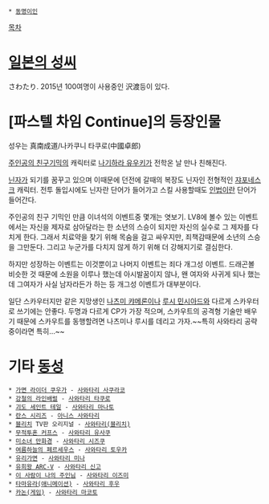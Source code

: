  * [[동명이인]]

[[목차]]
= [[일본의 성씨]] =
さわたり. 2015년 100여명이 사용중인 沢渡등이 있다.
= [파스텔 차임 Continue]의 등장인물 =
성우는 真南成道/나카쿠니 타쿠로(中國卓郎)

[[주인공의 친구]]기믹의 캐릭터로 [[나기하라 유우키]]가 전학온 날 만나 친해진다.

[[닌자]]가 되기를 꿈꾸고 있으며 이때문에 던전에 갈때의 복장도 닌자인 전형적인 [[쟈포네스크]] 캐릭터. 전투 돌입시에도 닌자란 단어가 들어가고 스킬 사용할때도 [[인법]]이란 단어가 들어간다.

주인공의 친구 기믹인 만큼 이녀석의 이벤트중 몇개는 엿보기. LV8에 볼수 있는 이벤트에서는 자신을 제자로 삼아달라는 한 소년의 스승이 되지만 자신의 실수로 그 제자를 다치게 한다. 그래서 치료약을 찾기 위해 목숨을 걸고 싸우지만, 죄책감때문에 소년의 스승을 그만둔다. 그리고 누군가를 다치지 않게 하기 위해 더 강해지기로 결심한다.

하지만 성장하는 이벤트는 이것뿐이고 나머지 이벤트는 죄다 개그성 이벤트. 드래곤볼 비슷한 것 때문에 소원을 이루나 했는데 아시발꿈이지 않나, 왠 여자와 사귀게 되나 했는데 그여자가 사실 남자라든가 하는 등 개그성 이벤트가 대부분이다.

일단 스카우터지만 같은 지망생인 [[나츠미 캬메론]]이나 [[루시 민시아드]]와 다르게 스카우터로 쓰기에는 안좋다. 두명과 다르게 CP가 가장 적으며, 스카우트의 공격형 기술만 배우기 때문에 스카우트를 동행할려면 나츠미나 루시를 데리고 가자.~~특히 사와타리 공략중이라면 특히...~~

= 기타 [[동성]] =
 * [[가면 라이더 쿠우가]] - [[사와타리 사쿠라코]]
 * [[강철의 라인배럴]] - [[사와타리 타쿠로]]
 * [[괴도 세인트 테일]] - [[사와타리 마나토]]
 * [[란스 시리즈]] - [[아니스 사와타리]]
 * [[블리치]] TV판 오리지널 - [[사와타리(블리치)]]
 * [[무적투혼 커프스]] - [[사와타리 유사쿠]]
 * [[미소녀 만화경]] - [[사와타리 시즈쿠]]
 * [[여름하늘의 페르세우스]] - [[사와타리 토우카]]
 * [[유리가면]] - [[사와타리 미나]]
 * [[유희왕 ARC-V]] - [[사와타리 신고]]
 * [[이 사람이 나의 주인님]] - [[사와타리 이즈미]]
 * [[타마유라(애니메이션)]] - [[사와타리 후우]]
 * [[카논(게임)]] - [[사와타리 마코토]]
